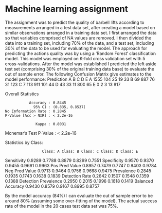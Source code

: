 Machine learning assignment
========================================================
The assignment was to predict the quality of barbell lifts according to measurements arranged in a test data set, after creating a model based on similar observations arranged in a training data set. I first arranged the data so that variables comprised of NA values are removed. I then divided the data into a training set, including 70% of the data, and a test set, including 30% of the data to be used for evaluating the model.
The approach for predicting the actions quality was by using a 'Random Forest' classification model. This model was employed on K-fold cross validation set with 5 cross-validations.
After the model was established I predicted the left aside test set (comprising 30% of the original training data base) to evaluate the out of sample error. 
The following Confusion Matrix give estimates to the model performance:
Prediction    A    B    C    D    E
         A 1555  104   25   19   33
         B   69  887   76   31  123
         C    7  113  911  101   44
         D   43   33   11  800   65
         E    0    2    3   13  817

Overall Statistics
                                         
               Accuracy : 0.8445         
                 95% CI : (0.835, 0.8537)
    No Information Rate : 0.2845         
    P-Value [Acc > NIR] : < 2.2e-16      
                                         
                  Kappa : 0.8031         
 Mcnemar's Test P-Value : < 2.2e-16      

Statistics by Class:

                     Class: A Class: B Class: C Class: D Class: E
Sensitivity            0.9289   0.7788   0.8879   0.8299   0.7551
Specificity            0.9570   0.9370   0.9455   0.9691   0.9963
Pos Pred Value         0.8957   0.7479   0.7747   0.8403   0.9784
Neg Pred Value         0.9713   0.9464   0.9756   0.9668   0.9475
Prevalence             0.2845   0.1935   0.1743   0.1638   0.1839
Detection Rate         0.2642   0.1507   0.1548   0.1359   0.1388
Detection Prevalence   0.2950   0.2015   0.1998   0.1618   0.1419
Balanced Accuracy      0.9430   0.8579   0.9167   0.8995   0.8757
 
By the model accuracy (84%) I can evaluate the out of sample error to be around 80% (assuming some over-fitting of the model).
The actual success rate of the model in the 20 cases test data set was 75%. 

